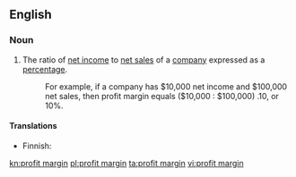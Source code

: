 ==English==

===Noun===
{{en-noun|head=[[profit]] [[margin]]}}

# The ratio of [[net income]] to [[net sales]] of a [[company]] expressed as a [[percentage]].
#:For example, if a company has $10,000 net income and $100,000 net sales, then profit margin equals ($10,000 : $100,000) .10, or 10%.

====Translations====
{{trans-top|ratio of income to sales}}
* Finnish: {{t-|fi|tuottoprosentti}}
{{trans-mid}}
{{trans-bottom}}

[[kn:profit margin]]
[[pl:profit margin]]
[[ta:profit margin]]
[[vi:profit margin]]